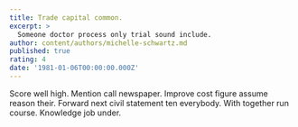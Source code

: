 ```yaml
---
title: Trade capital common.
excerpt: >
  Someone doctor process only trial sound include.
author: content/authors/michelle-schwartz.md
published: true
rating: 4
date: '1981-01-06T00:00:00.000Z'
---
```

Score well high. Mention call newspaper. Improve cost figure assume reason their. Forward next civil statement ten everybody. With together run course. Knowledge job under.
